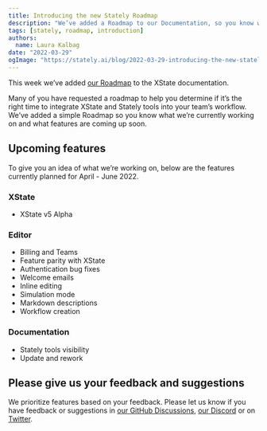 ```yaml
---
title: Introducing the new Stately Roadmap
description: "We’ve added a Roadmap to our Documentation, so you know what we’re currently working on and what features are coming up soon."
tags: [stately, roadmap, introduction]
authors:
  name: Laura Kalbag
date: "2022-03-29"
ogImage: "https://stately.ai/blog/2022-03-29-introducing-the-new-stately-roadmap.png"
---
```


This week we’ve added [our Roadmap](https://xstate.js.org/docs/roadmap) to the XState documentation.

Many of you have requested a roadmap to help you determine if it’s the right time to integrate XState and Stately tools into your team’s workflow. We’ve added a simple Roadmap so you know what we’re currently working on and what features are coming up soon.

<!--truncate-->

## Upcoming features

To give you an idea of what we’re working on, below are the features currently planned for April - June 2022.

### XState

- XState v5 Alpha

### Editor

- Billing and Teams
- Feature parity with XState
- Authentication bug fixes
- Welcome emails
- Inline editing
- Simulation mode
- Markdown descriptions
- Workflow creation

### Documentation

- Stately tools visibility
- Update and rework

## Please give us your feedback and suggestions

We prioritize features based on your feedback. Please let us know if you have feedback or suggestions in [our GitHub Discussions](https://github.com/statelyai/xstate/discussions), [our Discord](https://discord.gg/xstate) or on [Twitter](https://twitter.com/statelyai).


